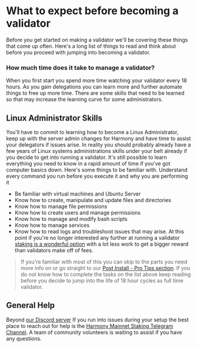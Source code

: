 
# What to expect before becoming a validator
Before you get started on making a validator we'll be covering these things that come up often. Here's a long list of things to read and think about before you proceed with jumping into becoming a validator.

### How much time does it take to manage a validator?
When you first start you spend more time watching your validator every 18 hours. As you gain delegations you can learn more and further automate things to free up more time. There are some skills that need to be learned so that may increase the learning curve for some administrators.

## Linux Administrator Skills
You'll have to commit to learning how to become a Linux Administrator, keep up with the server admin changes for Harmony and have time to assist your delegators if issues arise.
<Callout type="warning" emoji="⚠️">
In reality you should probably already have a few years of Linux systems administrations skills under your belt already if you decide to get into running a validator. It's still possible to learn everything you need to know in a rapid amount of time if you've got computer basics down. Here's some things to be familiar with.
</Callout>
Understand every command you run before you execute it and why you are performing it
- Be familiar with virtual machines and Ubuntu Server
- Know how to create, manipulate and update files and directories
- Know how to manage file permissions
- Know how to create users and manage permissions
- Know how to manage and modify bash scripts
- Know how to manage services
- Know how to read logs and troubleshoot issues that may arise.
At this point if you're no longer interested any further at running a validator [staking is a wonderful option](https://bit.ly/slugomvalidator) with a lot less work to get a bigger reward than validators make off of fees.
> If you're familiar with most of this you can skip to the parts you need more info on or go straight to our [Post Install - Pro Tips section](/harmony/companion/post).
If you do not know how to complete the tasks on the list above keep reading before you decide to jump into the life of 18 hour cycles as full time validator.

## General Help
Beyond [our Discord server](https://discord.gg/Rcz5T6D9CV "Easy Node Discord Server Community") If you run into issues during your setup the best place to reach out for help is the [Harmony Mainnet Staking Telegram Channel](https://t.me/PangaeaVolunteers). A team of community volunteers is waiting to assist if you have any questions.